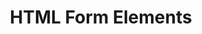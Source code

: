 ---
id: "web_mc_medium_003"
questionType: "MULTIPLE_CHOICE"
title: "HTML Form Elements"
description: "Which HTML element is used to create a drop-down list?"
difficulty: "MEDIUM"
category: "Web Development"
options:
  - "<input>"
  - "<select>"
  - "<option>"
  - "<dropdown>"
correctAnswer: 1
---
